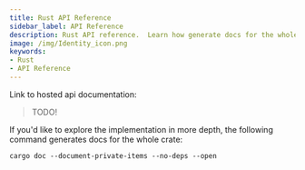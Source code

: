 ```yaml
---
title: Rust API Reference
sidebar_label: API Reference
description: Rust API reference.  Learn how generate docs for the whole crate.
image: /img/Identity_icon.png
keywords:
- Rust
- API Reference
---
```



<Announcement/>

Link to hosted api documentation:

> TODO!


If you'd like to explore the implementation in more depth, the following command generates docs for the whole crate:

```
cargo doc --document-private-items --no-deps --open
```